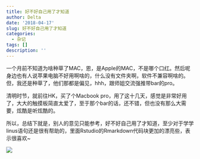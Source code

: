 ```yaml
---
title: 好不好自己用了才知道
author: Delta
date: '2018-04-17'
slug: 好不好自己用了才知道
categories:
  - 杂记
tags: []
description: ''
---
```


一个月前不知道为啥种草了MAC，恩，是Apple的MAC，不是哪个口红。然后呢身边也有人说苹果电脑不好用啊啥的，什么没有文件夹啊，软件不兼容啊啥的。但，我还是种草了，他们那都是偏见，hhh，跟师姐交流强推带bar的pro。

清明时节，就前往HK，买了个Macbook pro，用了这十几天，感觉是非常好用了，大大的触摸板简直太爱了，至于那个bar的话，还不错，但也没有那么大需要，炫酷是听炫酷的。

所以，总结下就是，别人的意见只能参考，好不好自己用了才知道，至少对于学学linus语句还是很有帮助的，里面Rstudio的Rmarkdown代码块更加的漂亮些，表示很喜欢~

![](../../static/mymac.jpg)